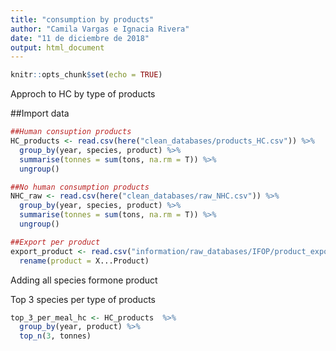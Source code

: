 ```yaml
---
title: "consumption by products"
author: "Camila Vargas e Ignacia Rivera"
date: "11 de diciembre de 2018"
output: html_document
---
```


```r
knitr::opts_chunk$set(echo = TRUE)
```

Approch to HC by type of products

##Import data


```r

##Human consuption products
HC_products <- read.csv(here("clean_databases/products_HC.csv")) %>% 
  group_by(year, species, product) %>% 
  summarise(tonnes = sum(tons, na.rm = T)) %>% 
  ungroup()

##No human consumption products
NHC_raw <- read.csv(here("clean_databases/raw_NHC.csv")) %>% 
  group_by(year, species, product) %>% 
  summarise(tonnes = sum(tons, na.rm = T)) %>% 
  ungroup()

##Export per product
export_product <- read.csv("information/raw_databases/IFOP/product_exports_tons_value.csv") %>% 
  rename(product = X...Product)


```

Adding all species formone product





Top 3 species per type of products
```r

top_3_per_meal_hc <- HC_products  %>% 
  group_by(year, product) %>% 
  top_n(3, tonnes)




```






